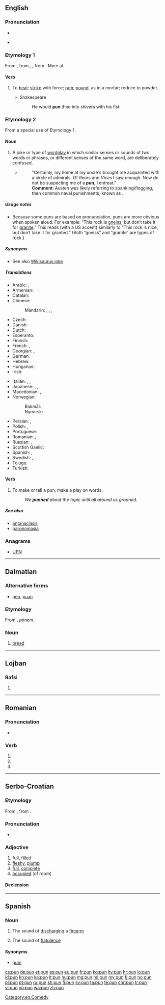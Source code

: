 ==English==
{{wikipedia}}

===Pronunciation===
* {{enPR|pŭn}}, {{IPA|/pʌn/|lang=en}}
* {{rhymes|ʌn|lang=en}}

===Etymology 1===
From {{etyl|enm|en}} {{m|enm|*punen}}, from {{etyl|ang|en}} {{term|punian|lang=ang}}, {{m|ang|pūnian||to pound, beat, bray, bruise, crush, grind}}, from {{etyl|gem-pro|en}} {{m|gem-pro|*punōną||to break to pieces, pulverise}}. More at {{l|en|pound}}.

====Verb====
{{en-verb|puns|punning|punned}}

# {{context|transitive|lang=en}} To [[beat]]; [[strike]] with force; [[ram]]; [[pound]], as in a mortar; reduce to powder.
#* Shakespeare
#*: He would '''pun''' thee into shivers with his fist.

===Etymology 2===
From a special use of Etymology 1 {{term|pun||to beat, bend (words)|lang=en}}.

====Noun====
{{en-noun}}

# A joke or type of [[wordplay]] in which similar senses or sounds of two words or phrases, or different senses of the same word, are deliberately confused.
#* {{quote-book
|title={{w|Mansfield Park}}
|last=Austen
|first=Jane
|authorlink=Jane Austen
|year=1814
|url=http://www.gutenberg.org/files/141/141-h/141-h.htm#link2HCH0006
|volume=one, chapter VI
|publisher={{w|Thomas Egerton (publisher)|Thomas Egerton}}
}}
#*: "Certainly, my home at my uncle's brought me acquainted with a circle of admirals. Of ''Rears'' and ''Vices'' I saw enough. Now do not be suspecting me of a '''pun''', I entreat."
#*:'''Comment''': Austen was likely referring to spanking/flogging, then common naval punishments, known as ''{{w|le vice Anglais}}''.
=====Usage notes=====
* Because some puns are based on pronunciation, puns are more obvious when spoken aloud.  For example: “This rock is [[gneiss]], but don’t take it for [[granite]].” This reads (with a US accent) similarly to “This rock is nice, but don’t take it for granted.” (Both “gneiss” and “granite” are types of rock.)

=====Synonyms=====
* See also [[Wikisaurus:joke]]

=====Translations=====
{{trans-top|joke or type of wordplay}}
* Arabic: {{t|ar|لعبة الكلمات|f|tr=laʿbat al-kalamāt}}, {{t|ar|جناس|m|tr=jinās}}
* Armenian: {{t|hy|բառախաղ|tr=baṙaxaġ}}
* Catalan: {{t|ca|joc de paraules|m}}
* Chinese:
*: Mandarin: {{t|cmn|雙關語|sc=Hani}}, {{t+|cmn|双关语|tr=shuāngguānyǔ|sc=Hani}}, {{t|cmn|俏皮話|sc=Hani}}, {{t+|cmn|俏皮话|tr=qiàopihuà|sc=Hani}}
* Czech: {{t|cs|slovní hříčka|f}}
* Danish: {{t|da|ordspil|n}}
* Dutch: {{t+|nl|woordspeling|f}}
* Esperanto: {{t|eo|vortludo}}
* Finnish: {{t|fi|sanaleikki}}
* French: {{t+|fr|calembour|m}}, {{t+|fr|jeu de mots|m}}
* Georgian: {{t|ka|კალამბური|sc=Geor}}, {{t|ka|ზმა|sc=Geor}}
* German: {{t+|de|Wortspiel|n}}
* Hebrew: {{t|he|משחק מילים|tr=mis'hak meelim|sc=Hebr}}
* Hungarian: {{t+|hu|szójáték}}
* Irish: {{t|ga|imeartas focal|m}}
{{trans-mid}}
* Italian: {{t|it|gioco di parole|m}}, {{t+|it|bisticcio|m}}, {{t+|it|freddura|f}}
* Japanese: {{t|ja|駄洒落|tr=[[ダジャレ]], [[だじゃれ]], dajare}}, {{t+|ja|しゃれ|tr=share}}, {{t|ja|語呂合わせ|tr=ごろあわせ, goroawase}}
* Macedonian: {{t|mk|каламбур|m|tr=kálambur}}, {{t|mk|игра на зборови|f|tr=ígra na zbórovi}}
* Norwegian:
*: Bokmål: {{t+|no|ordspill|n}}
*: Nynorsk: {{t|no|ordspel|n}}
* Persian: {{t+|fa|تجنیس|tr=tajnis}}, {{t+|fa|جناس|tr=jenâs}}
* Polish: {{t+|pl|gra słów|f}}, {{t|pl|kalambur|m}}
* Portuguese: {{t+|pt|trocadilho|m}}
* Romanian: {{t+|ro|calambur}}, {{t+|ro|joc de cuvinte}}
* Russian: {{t+|ru|каламбу́р|m|tr=kalambúr}}, {{t+|ru|игра́ слов|f|tr=igrá slov}}
* Scottish Gaelic: {{t|gd|cainnt-chluich|f}}
* Spanish: {{t+|es|juego de palabras|m}}, {{t+|es|calambur}}
* Swedish: {{t+|sv|ordvits|c}}, {{t|sv|ordlek|c}}
* Telugu: {{t+|te|శ్లేష|tr=Slaesha}}
* Turkish: {{t+|tr|kelime oyunu}}
{{trans-bottom}}

====Verb====
{{en-verb|puns|punning|punned}}

# To make or tell a pun; make a play on words.
#: ''We '''punned''' about the topic until all around us groaned.''

=====See also=====
* [[antanaclasis]]
* [[paronomasia]]

===Anagrams===
* [[UPN#English|UPN]]

[[Category:en:Comedy]]

----

==Dalmatian==

===Alternative forms===
* [[pen]], [[puan]]

===Etymology===
From {{etyl|la|dlm}} {{m|la|pānis}}, ''pānem''.

===Noun===
{{head|dlm|noun|g=m}}

# [[bread]]

----

==Lojban==

===Rafsi===
{{jbo-rafsi}}

# {{jbo-rafsi of|pruni}}

----

==Romanian==

===Pronunciation===
* {{IPA|[pun]|lang=ro}}

===Verb===
{{head|ro}}

# {{ro-form-verb|1s|pres|pune}}
# {{ro-form-verb|1s|sub|pune}}
# {{ro-form-verb|3p|pres|pune}}

----

==Serbo-Croatian==

===Etymology===
From {{etyl|sla-pro|sh}} {{m|sla-pro|*pьlnъ}}, from {{etyl|ine-pro|sh}} {{m|ine-pro|*pl̥h₁nós}}.

===Pronunciation===
* {{IPA|/pûn/|lang=sh}}

===Adjective===
{{sh-adj|head=pȕn|def=puni|def_a=pȕnī|r|пун|пу̏н}}

# [[full]], [[filled]]
# [[fleshy]], [[plump]]
# [[full]], [[complete]]
# [[occupied]] (of room)

====Declension====
{{sh-adj-defindef|pun|o}}

----

==Spanish==

===Noun===
{{es-noun|m|-}}

# {{context|onomatopoeia|lang=es}} The sound of [[discharging]] a [[firearm]]
# {{context|onomatopoeia|vulgar|lang=es}} The sound of [[flatulence]]

====Synonyms====
* [[pum]]

[[cs:pun]]
[[de:pun]]
[[et:pun]]
[[es:pun]]
[[eu:pun]]
[[fr:pun]]
[[ko:pun]]
[[hy:pun]]
[[hr:pun]]
[[io:pun]]
[[id:pun]]
[[kn:pun]]
[[ka:pun]]
[[lt:pun]]
[[hu:pun]]
[[mg:pun]]
[[ml:pun]]
[[my:pun]]
[[fj:pun]]
[[no:pun]]
[[pl:pun]]
[[pt:pun]]
[[ru:pun]]
[[sh:pun]]
[[fi:pun]]
[[sv:pun]]
[[ta:pun]]
[[te:pun]]
[[chr:pun]]
[[tr:pun]]
[[vi:pun]]
[[vo:pun]]
[[wa:pun]]
[[zh:pun]]